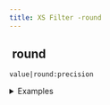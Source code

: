 ```yaml
---
title: XS Filter -round
---
```


## <img src="../assets/docuBadge (11).png" alt="" data-size="line"> round <a href="#xsround" id="xsround"></a>

`value|round:precision`

<details>

<summary>Examples</summary>

```javascript
3.14159|round:2    // Returns 3.14
3.14159|round:0    // Returns 3
```

</details>
